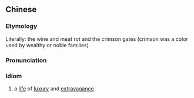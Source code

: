 {{also|朱门酒肉臭}}
==Chinese==
{{zh-forms|s=朱门酒肉臭|type=221}}

===Etymology===
Literally: the wine and meat rot and the crimson gates (crimson was a color used by wealthy or noble families)

===Pronunciation===
{{zh-pron
|m=zhūmén jiǔròu chòu
|cat=id
}}

===Idiom===
{{zh-idiom}}

# a [[life]] of [[luxury]] and [[extravagance]]